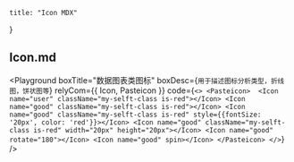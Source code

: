     title: "Icon MDX"
}

## Icon.md


<Playground
    boxTitle="数据图表类图标"
    boxDesc={`用于描述图标分析类型，折线图，饼状图等`}
    relyCom={{ Icon, Pasteicon }}
    code={`
<>
    <Pasteicon> 
        <Icon name="user" className="my-selft-class is-red"></Icon>
        <Icon name="good" className="my-selft-class is-red"></Icon>
        <Icon name="good" className="my-selft-class is-red" style={{fontSize: '20px', color: 'red'}}></Icon>
        <Icon name="good" className="my-selft-class is-red" width="20px" height="20px"></Icon>
        <Icon name="good" rotate="180"></Icon>
        <Icon name="good" spin></Icon>
    </Pasteicon>
</>
    `}
/>

